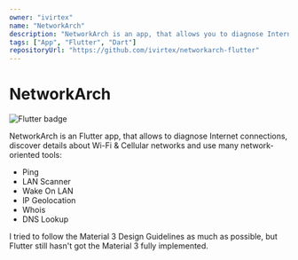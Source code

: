 ```yaml
---
owner: "ivirtex"
name: "NetworkArch"
description: "NetworkArch is an app, that allows you to diagnose Internet connections, discover details about your Wi-Fi & Cellular networks and use many network-oriented tools."
tags: ["App", "Flutter", "Dart"]
repositoryUrl: "https://github.com/ivirtex/networkarch-flutter"
---
```


# NetworkArch

![Flutter badge](https://img.shields.io/badge/Flutter-02569B?style=for-the-badge&logo=flutter&logoColor=white)

NetworkArch is an Flutter app, that allows to diagnose Internet connections, discover details about Wi-Fi & Cellular networks and use many network-oriented tools:

- Ping
- LAN Scanner
- Wake On LAN
- IP Geolocation
- Whois
- DNS Lookup

I tried to follow the Material 3 Design Guidelines as much as possible, but Flutter still hasn't got the Material 3 fully implemented.
